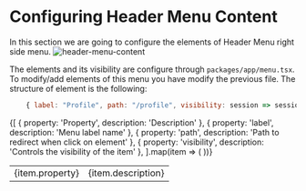 # Configuring Header Menu Content

In this section we are going to configure the elements of Header Menu right side menu.
![header-menu-content](/documentation/components/headerMenuContent.png)

The elements and its visibility are configure through `packages/app/menu.tsx`.
To modify/add elements of this menu you have modify the previous file. The structure of element is the following:
```javascript
    { label: "Profile", path: "/profile", visibility: session => session.loggedIn }
```
<table>
  <tbody>
    {[
      { property: 'Property', description: 'Description' },
      { property: 'label', description: 'Menu label name' },
      { property: 'path', description: 'Path to redirect when click on element' },
      { property: 'visibility', description: 'Controls the visibility of the item' },
    ].map(item => (
      <tr key={item.property}>
        <td>{item.property}</td>
        <td>{item.description}</td>
      </tr>
    ))}
  </tbody>
</table>
